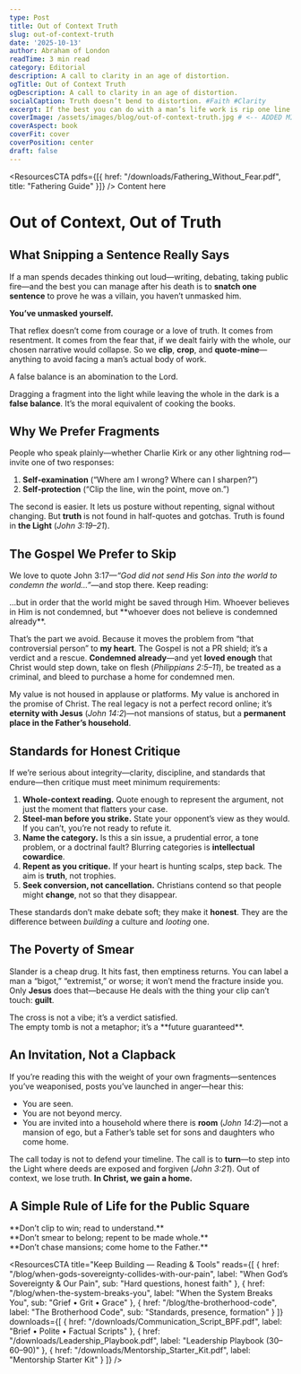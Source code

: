 ```yaml
---
type: Post
title: Out of Context Truth
slug: out-of-context-truth
date: '2025-10-13'
author: Abraham of London
readTime: 3 min read
category: Editorial
description: A call to clarity in an age of distortion.
ogTitle: Out of Context Truth
ogDescription: A call to clarity in an age of distortion.
socialCaption: Truth doesn’t bend to distortion. #Faith #Clarity
excerpt: If the best you can do with a man’s life work is rip one line out of context, you’re not exposing him—you’re exposing yourself.
coverImage: /assets/images/blog/out-of-context-truth.jpg # <-- ADDED MISSING FIELD
coverAspect: book
coverFit: cover
coverPosition: center
draft: false
---
```



<ResourcesCTA pdfs={[{ href: "/downloads/Fathering_Without_Fear.pdf", title: "Fathering Guide" }]} />
<BrandFrame title="Legacy Tips" subtitle="Key Advice">
  Content here
</BrandFrame>

# Out of Context, Out of Truth

## What Snipping a Sentence Really Says

If a man spends decades thinking out loud—writing, debating, taking public fire—and the best you can manage after his death is to **snatch one sentence** to prove he was a villain, you haven’t unmasked him.

**You’ve unmasked yourself.**

That reflex doesn’t come from courage or a love of truth. It comes from resentment. It comes from the fear that, if we dealt fairly with the whole, our chosen narrative would collapse. So we **clip**, **crop**, and **quote-mine**—anything to avoid facing a man’s actual body of work.

<Verse cite="Proverbs 11:1">
  A false balance is an abomination to the Lord.
</Verse>

Dragging a fragment into the light while leaving the whole in the dark is a **false balance**. It’s the moral equivalent of cooking the books.

<Rule />

## Why We Prefer Fragments

People who speak plainly—whether Charlie Kirk or any other lightning rod—invite one of two responses:

1. **Self-examination** (“Where am I wrong? Where can I sharpen?”)
2. **Self-protection** (“Clip the line, win the point, move on.”)

The second is easier. It lets us posture without repenting, signal without changing. But **truth** is not found in half-quotes and gotchas. Truth is found in **the Light** (*John 3:19–21*).

<Rule />

## The Gospel We Prefer to Skip

We love to quote John 3:17—*“God did not send His Son into the world to condemn the world…”*—and stop there. Keep reading:

<Verse cite="John 3:17–18">
  …but in order that the world might be saved through Him. Whoever believes in Him is not condemned, but **whoever does not believe is condemned already**.
</Verse>

That’s the part we avoid. Because it moves the problem from “that controversial person” to **my heart**. The Gospel is not a PR shield; it’s a verdict and a rescue. **Condemned already**—and yet **loved enough** that Christ would step down, take on flesh (*Philippians 2:5–11*), be treated as a criminal, and bleed to purchase a home for condemned men.

My value is not housed in applause or platforms. My value is anchored in the promise of Christ. The real legacy is not a perfect record online; it’s **eternity with Jesus** (*John 14:2*)—not mansions of status, but a **permanent place in the Father’s household**.

<Rule />

## Standards for Honest Critique

If we’re serious about integrity—clarity, discipline, and standards that endure—then critique must meet minimum requirements:

1. **Whole-context reading.** Quote enough to represent the argument, not just the moment that flatters your case.
2. **Steel-man before you strike.** State your opponent’s view as they would. If you can’t, you’re not ready to refute it.
3. **Name the category.** Is this a sin issue, a prudential error, a tone problem, or a doctrinal fault? Blurring categories is **intellectual cowardice**.
4. **Repent as you critique.** If your heart is hunting scalps, step back. The aim is **truth**, not trophies.
5. **Seek conversion, not cancellation.** Christians contend so that people might **change**, not so that they disappear.

These standards don’t make debate soft; they make it **honest**. They are the difference between *building* a culture and *looting* one.

<Rule />

## The Poverty of Smear

Slander is a cheap drug. It hits fast, then emptiness returns. You can label a man a “bigot,” “extremist,” or worse; it won’t mend the fracture inside you. Only **Jesus** does that—because He deals with the thing your clip can’t touch: **guilt**.

<PullLine>
  The cross is not a vibe; it’s a verdict satisfied.<br />
  The empty tomb is not a metaphor; it’s a **future guaranteed**.
</PullLine>

<Rule />

## An Invitation, Not a Clapback

If you’re reading this with the weight of your own fragments—sentences you’ve weaponised, posts you’ve launched in anger—hear this:

- You are seen.
- You are not beyond mercy.
- You are invited into a household where there is **room** (*John 14:2*)—not a mansion of ego, but a Father’s table set for sons and daughters who come home.

The call today is not to defend your timeline. The call is to **turn**—to step into the Light where deeds are exposed and forgiven (*John 3:21*). Out of context, we lose truth. **In Christ, we gain a home.**

<Rule />

## A Simple Rule of Life for the Public Square

<PullLine subtle>
  **Don’t clip to win; read to understand.**<br />
  **Don’t smear to belong; repent to be made whole.**<br />
  **Don’t chase mansions; come home to the Father.**
</PullLine>

<ResourcesCTA
  title="Keep Building — Reading & Tools"
  reads={[
    { href: "/blog/when-gods-sovereignty-collides-with-our-pain", label: "When God’s Sovereignty & Our Pain", sub: "Hard questions, honest faith" },
    { href: "/blog/when-the-system-breaks-you", label: "When the System Breaks You", sub: "Grief • Grit • Grace" },
    { href: "/blog/the-brotherhood-code", label: "The Brotherhood Code", sub: "Standards, presence, formation" }
  ]}
  downloads={[
    { href: "/downloads/Communication_Script_BPF.pdf", label: "Brief • Polite • Factual Scripts" },
    { href: "/downloads/Leadership_Playbook.pdf", label: "Leadership Playbook (30–60–90)" },
    { href: "/downloads/Mentorship_Starter_Kit.pdf", label: "Mentorship Starter Kit" }
  ]}
/>
